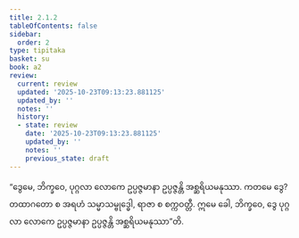 ```yaml
---
title: 2.1.2
tableOfContents: false
sidebar:
  order: 2
type: tipitaka
basket: su
book: a2
review:
  current: review
  updated: '2025-10-23T09:13:23.881125'
  updated_by: ''
  notes: ''
  history:
  - state: review
    date: '2025-10-23T09:13:23.881125'
    updated_by: ''
    notes: ''
    previous_state: draft
---
```



<ReviewStatus review={frontmatter.review} showDetails={true} />

<HypothesisAnnotation frontmatter={frontmatter} />

<DynamicBreadcrumb />

<Division number="54" book="a2" e="ch" v="15" p="76">

<Paragraph number="130" book="a2">
“ဒွေမေ, ဘိက္ခဝေ, ပုဂ္ဂလာ လောကေ ဥပ္ပဇ္ဇမာနာ ဥပ္ပဇ္ဇန္တိ အစ္ဆရိယမနုဿာ. ကတမေ ဒွေ? တထာဂတော စ အရဟံ သမ္မာသမ္ဗုဒ္ဓေါ, ရာဇာ စ စက္ကဝတ္တီ. ဣမေ ခေါ, ဘိက္ခဝေ, ဒွေ ပုဂ္ဂလာ လောကေ ဥပ္ပဇ္ဇမာနာ ဥပ္ပဇ္ဇန္တိ အစ္ဆရိယမနုဿာ”တိ.
</Paragraph>
</Division>